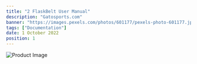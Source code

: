 ```yaml
---
title: "2 FlaskBelt User Manual"
description: "Gatosports.com"
banner: "https://images.pexels.com/photos/601177/pexels-photo-601177.jpeg?auto=compress&cs=tinysrgb&w=1260&h=750&dpr=1"
tags: ["Documentation"]
date: 1 October 2022
position: 1
---
```


<div style={{
  display: 'flex',
  justifyContent: 'center',
  alignItems: 'center',
  padding: '20px',
  border: '1px solid #ffff',
  borderRadius: '10px',
  maxWidth: '700px',
  margin: '0 auto'
}}>
  <img 
    src="https://images.pexels.com/photos/28523726/pexels-photo-28523726.png?auto=compress&cs=tinysrgb&w=600&lazy=load" 
    alt="Product Image" 
    style={{ 
      maxWidth: '100%', 
      height: 'auto', 
      borderRadius: '10px'
    }} 
  />
</div>
